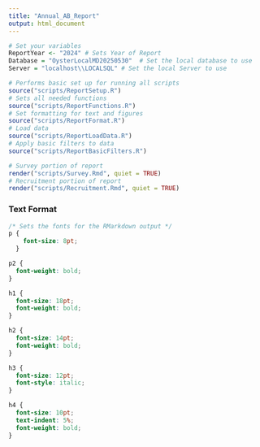 ```yaml
---
title: "Annual_AB_Report"
output: html_document
---
```


```r
# Set your variables
ReportYear <- "2024" # Sets Year of Report
Database = "OysterLocalMD20250530"  # Set the local database to use
Server = "localhost\\LOCALSQL" # Set the local Server to use
```

```r
# Performs basic set up for running all scripts
source("scripts/ReportSetup.R")
# Sets all needed functions
source("scripts/ReportFunctions.R")
# Set formatting for text and figures
source("scripts/ReportFormat.R")
# Load data
source("scripts/ReportLoadData.R")
# Apply basic filters to data
source("scripts/ReportBasicFilters.R")

# Survey portion of report
render("scripts/Survey.Rmd", quiet = TRUE)
# Recruitment portion of report
render("scripts/Recruitment.Rmd", quiet = TRUE)

```


### Text Format
```css
/* Sets the fonts for the RMarkdown output */
p {
    font-size: 8pt;
  }

p2 {
  font-weight: bold;
}

h1 {
  font-size: 18pt;
  font-weight: bold;
}

h2 {
  font-size: 14pt;
  font-weight: bold;
}

h3 {
  font-size: 12pt;
  font-style: italic;
}

h4 {
  font-size: 10pt;
  text-indent: 5%;
  font-weight: bold;
}
```
